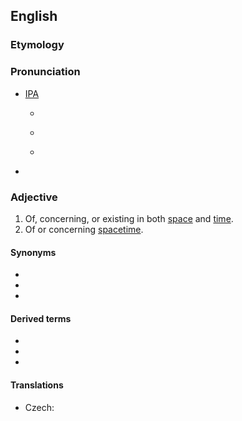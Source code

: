 ==English==

===Etymology===
{{prefix|en|spatio|temporal}}

===Pronunciation===
* [[w:IPA chart for English|IPA]]
** {{a|AusE}} {{IPAchar|/ˈspæɪ.ʃiː.əʉˌtem.pə.rəl/}}
** {{a|RP}} {{IPAchar|/ˈspeɪ.ʃiː.əuˌtem.pə.rəl/}}
** {{a|GenAm}} {{IPAchar|/ˈspeɪ.ʃiː.oʊˌtɛm.pə.rəl/}}
* {{enPR|'spā-shē-ō'tĕm-pə-rəl}}
<!--
* {{rhymes|ɛmpərəl}}
-->

===Adjective===
{{en-adj}}

# Of, concerning, or existing in both [[space]] and [[time]].
# Of or concerning [[spacetime]].

====Synonyms====
* {{l|en|geotemporal}}
* {{l|en|temporospatial}}
* {{l|en|chronospatial}}

====Derived terms====
* {{l|en|spatiotemporal continuity}}
* {{l|en|spatiotemporal database}}
* {{l|en|spatiotemporal gene expression}}

====Translations====
{{trans-top|of or concerning space and time}}
{{trans-mid}}
{{trans-bottom}}

{{trans-top|of or concerning spacetime}}
* Czech: {{t+|cs|časoprostorový|m}}
{{trans-mid}}
{{trans-bottom}}